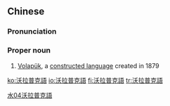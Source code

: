 {{also|沃拉普克语}}
==Chinese==
{{zh-forms|s=沃拉普克语|type=41}}

===Pronunciation===
{{zh-pron
|m=Wòlāpǔkèyǔ
|cat=pn
}}

===Proper noun===
{{zh-proper noun}}

# [[Volapük]], a [[constructed language]] created in 1879

[[Category:zh:Languages|水04沃拉普克語]]

[[ko:沃拉普克語]]
[[io:沃拉普克語]]
[[fi:沃拉普克語]]
[[tr:沃拉普克語]]